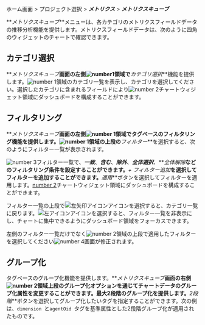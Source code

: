 ホーム画面 > プロジェクト選択 > **_メトリクス_** > **_メトリクスキューブ_**

**_メトリクスキューブ_**メニューは、各カテゴリのメトリクスフィールドデータの推移分析機能を提供します。メトリクスフィールドデータは、次のように四角のウィジェットのチャートで確認できます。

<ImgLang img='metrics-cube.png' desc='メトリクスキューブ' />

## カテゴリ選択

**_メトリクスキューブ_**画面の左側![number1](/img/number-01.png)領域で**_カテゴリ選択_**機能を提供します。![number 1](/img/number-01.png)領域のカテゴリ一覧を表示し、カテゴリを選択してください。選択したカテゴリに含まれるフィールドにより![number 2](/img/number-02.png)チャートウィジェット領域にダッシュボードを構成することができます。

## フィルタリング

**_メトリクスキューブ_**画面の左側![number 1](/img/number-01.png)領域でタグベースのフィルタリング機能を提供します。![number 1](/img/number-01.png)領域の上段の**_フィルター_**を選択すると、次のようにフィルター一覧が表示されます。 

<ImgLang img='metrics-cube-filter.png' desc='メトリクスキューブフィルター' />

![number 3](/img/number-03.png)フィルター一覧で、**_一致_**、**_含む_**、**_除外_**、**_全体選択_**、**_全体解除_**などのフィルタリング条件を設定することができます。**_+ フィルター追加_**を選択してフィルターを追加することができます。**_適用_**ボタンを選択してフィルターを適用します。[number 2](/img/number-02.png)チャートウィジェット領域にダッシュボードを構成することができます。 

フィルター一覧の上段で![左矢印アイコン](/img/left-arrow.svg)アイコンを選択すると、カテゴリ一覧に戻ります。![左アイコン](/img/ic-metrics-cube-back.svg)アイコンを選択すると、フィルター一覧を非表示にし、チャートに集中できるようにダッシュボード領域をフォーカスできます。

左側のフィルター一覧だけでなく![number 2](/img/number-02.png)領域の上段で適用したフィルターを選択してください![number 4](/img/number-04.png)画面が修正されます。

## グループ化

タグベースのグループ化機能を提供します。**_メトリクスキューブ_**画面の右側![number 2](/img/number-02.png)領域上段のグループ化オプションを通じてチャートデータのグループ化属性を変更することができます。最大2段階のグループ化を提供します。**_2段階_**ボタンを選択してグループ化したいタグを指定することができます。次の例は、`dimension `と`agentOid `タグを基準属性とした2段階グループ化が適用されたものです。

<ImgLang img='metrics-cube-gp.png' desc='メトリクスキューブグループ' />
